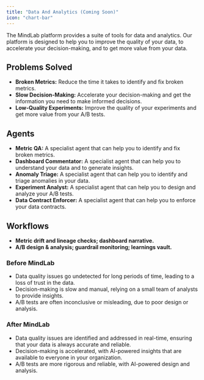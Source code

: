 ```yaml
---
title: "Data And Analytics (Coming Soon)"
icon: "chart-bar"
---
```


The MindLab platform provides a suite of tools for data and analytics. Our platform is designed to help you to improve the quality of your data, to accelerate your decision-making, and to get more value from your data.

## Problems Solved

-   **Broken Metrics:** Reduce the time it takes to identify and fix broken metrics.
-   **Slow Decision-Making:** Accelerate your decision-making and get the information you need to make informed decisions.
-   **Low-Quality Experiments:** Improve the quality of your experiments and get more value from your A/B tests.

## Agents

-   **Metric QA:** A specialist agent that can help you to identify and fix broken metrics.
-   **Dashboard Commentator:** A specialist agent that can help you to understand your data and to generate insights.
-   **Anomaly Triage:** A specialist agent that can help you to identify and triage anomalies in your data.
-   **Experiment Analyst:** A specialist agent that can help you to design and analyze your A/B tests.
-   **Data Contract Enforcer:** A specialist agent that can help you to enforce your data contracts.

## Workflows

-   **Metric drift and lineage checks; dashboard narrative.**
-   **A/B design & analysis; guardrail monitoring; learnings vault.**

### Before MindLab

-   Data quality issues go undetected for long periods of time, leading to a loss of trust in the data.
-   Decision-making is slow and manual, relying on a small team of analysts to provide insights.
-   A/B tests are often inconclusive or misleading, due to poor design or analysis.

### After MindLab

-   Data quality issues are identified and addressed in real-time, ensuring that your data is always accurate and reliable.
-   Decision-making is accelerated, with AI-powered insights that are available to everyone in your organization.
-   A/B tests are more rigorous and reliable, with AI-powered design and analysis.